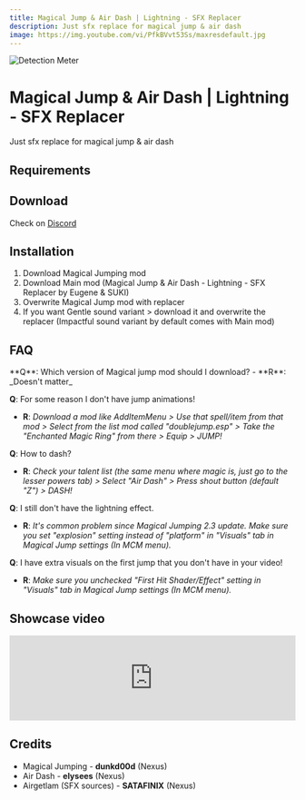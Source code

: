 ```yaml
---
title: Magical Jump & Air Dash | Lightning - SFX Replacer
description: Just sfx replace for magical jump & air dash
image: https://img.youtube.com/vi/PfkBVvt53Ss/maxresdefault.jpg
---
```



<img className="my-4 rounded-lg" src="https://img.youtube.com/vi/PfkBVvt53Ss/maxresdefault.jpg" alt="Detection Meter" />

# Magical Jump & Air Dash | Lightning - SFX Replacer
Just sfx replace for magical jump & air dash

## Requirements

<Requirements>
    <Nexus id="89233" name="Magical Jumping - Air Dash - Air Attack - Slam Attack" />
    <Nexus id="78525" name="Judgement Cut End ap05 for Phoenix Soul I Yamato Scb Remastered I Compatibility" />
    <Nexus id="89856" name="Dimension Flicker - ADXP MCO Weapon Art" />
</Requirements>

## Download
Check on [Discord](https://discord.gg/5stwNU5M)

## Installation
1. Download Magical Jumping mod
2. Download Main mod (Magical Jump & Air Dash - Lightning - SFX Replacer by Eugene & SUKI)
3. Overwrite Magical Jump mod with replacer
4. If you want Gentle sound variant > download it and overwrite the replacer (Impactful sound variant by default comes with Main mod)

## FAQ

<div className="[&>ul]:list-none mt-6">
**Q**: Which version of Magical jump mod should I download?
- **R**: _Doesn't matter_ 

**Q**: For some reason I don't have jump animations!
- **R**: _Download a mod like AddItemMenu > Use that spell/item from that mod > Select from the list mod called "doublejump.esp" > Take the "Enchanted Magic Ring" from there > Equip > JUMP!_

**Q**: How to dash?
- **R**: _Check your talent list (the same menu where magic is, just go to the lesser powers tab) > Select "Air Dash" > Press shout button (default "Z") > DASH!_

**Q**: I still don't have the lightning effect.
- **R**: _It's common problem since Magical Jumping 2.3 update. Make sure you set "explosion" setting instead of "platform" in "Visuals" tab in Magical Jump settings (In MCM menu)._

**Q**: I have extra visuals on the first jump that you don't have in your video!
- **R**: _Make sure you unchecked "First Hit Shader/Effect" setting in "Visuals" tab in Magical Jump settings (In MCM menu)._
</div>

## Showcase video
<iframe className="aspect-video rounded-2xl" width="100%" src="https://www.youtube.com/embed/PfkBVvt53Ss" title="Skyrim Mod Preview | Magical Jump &amp; Air Dash | Lightning - SFX Replacer | by Eugene &amp; Me" frameborder="0" allow="accelerometer; autoplay; clipboard-write; encrypted-media; gyroscope; picture-in-picture; web-share" allowFullScreen></iframe>

## Credits
- Magical Jumping - **dunkd00d** (Nexus)
- Air Dash - **elysees** (Nexus)
- Airgetlam (SFX sources) - **SATAFINIX** (Nexus)
